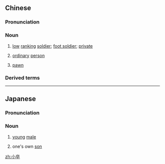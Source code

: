 ==Chinese==
{{zh-forms}}

===Pronunciation===
{{zh-pron
|m=xiǎozú
|c=siu2 zeot1
|cat=n
}}

===Noun===
{{zh-noun}}

# {{lb|zh|literary}} [[low]] [[ranking]] [[soldier]]; [[foot soldier]]; [[private]]
# {{lb|zh|literary}} [[ordinary]] [[person]]
# {{lb|zh|chess}} [[pawn]]

===Derived terms===
{{zh-der|無名小卒}}

----

==Japanese==
{{ja-kanjitab}}

===Pronunciation===
{{ja-pron|こせがれ}}

===Noun===
{{ja-noun|こせがれ}}

# {{lb|ja|offensive}} [[young]] [[male]]
# {{lb|ja|deprecating}} one's own [[son]]

[[zh:小卒]]